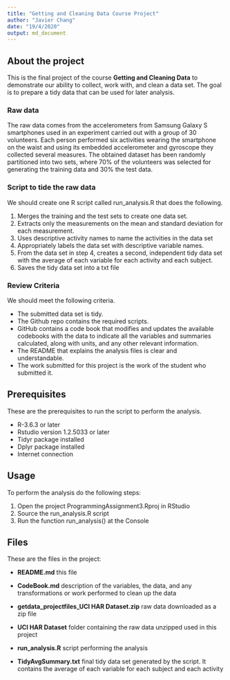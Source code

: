 ```yaml
---
title: "Getting and Cleaning Data Course Project"
author: "Javier Chang"
date: "19/4/2020"
output: md_document
---
```


## About the project

This is the final project of the course **Getting and Cleaning Data** to demonstrate our ability to collect, work with, and clean a data set. The goal is to prepare a tidy data that can be used for later analysis.

### Raw data

The raw data comes from the accelerometers from Samsung Galaxy S smartphones used in an experiment carried out with a group of 30 volunteers. Each person performed six activities wearing the smartphone on the waist and using its embedded accelerometer and gyroscope they collected several measures. The obtained dataset has been randomly partitioned into two sets, where 70% of the volunteers was selected for generating the training data and 30% the test data.

### Script to tide the raw data

We should create one R script called run_analysis.R that does the following.

#. Merges the training and the test sets to create one data set.
#. Extracts only the measurements on the mean and standard deviation for each measurement.
#. Uses descriptive activity names to name the activities in the data set
#. Appropriately labels the data set with descriptive variable names.
#. From the data set in step 4, creates a second, independent tidy data set with the average of each variable for each activity and each subject.
#. Saves the tidy data set into a txt file

### Review Criteria

We should meet the following criteria.

- The submitted data set is tidy.
- The Github repo contains the required scripts.
- GitHub contains a code book that modifies and updates the available codebooks with the data to indicate all the variables and summaries calculated, along with units, and any other relevant information.
- The README that explains the analysis files is clear and understandable.
- The work submitted for this project is the work of the student who submitted it.

## Prerequisites

These are the prerequisites to run the script to perform the analysis.

- R-3.6.3 or later
- Rstudio version 1.2.5033 or later
- Tidyr package installed
- Dplyr package installed
- Internet connection

## Usage

To perform the analysis do the following steps:

#. Open the project ProgrammingAssignment3.Rproj in RStudio
#. Source the run_analysis.R script
#. Run the function run_analysis() at the Console

## Files

These are the files in the project:

- **README.md** this file

- **CodeBook.md** description of the variables, the data, and any transformations or work performed to clean up the data

- **getdata_projectfiles_UCI HAR Dataset.zip** raw data downloaded as a zip file

- **UCI HAR Dataset** folder containing the raw data unzipped used in this project

- **run_analysis.R** script performing the analysis

- **TidyAvgSummary.txt** final tidy data set generated by the script.  It contains the average of each variable for each subject and each activity 
